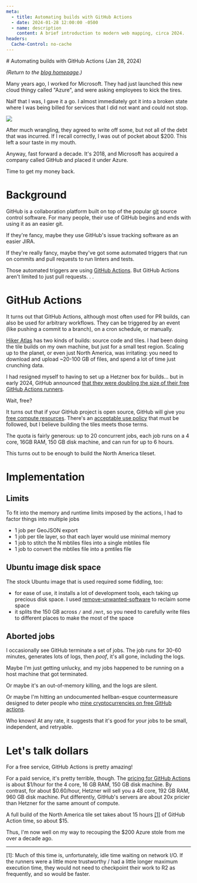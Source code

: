 ```yaml
---
meta:
  - title: Automating builds with GitHub Actions
  - date: 2024-01-28 12:00:00 -0500
  - name: description
    content: A brief introduction to modern web mapping, circa 2024.
headers:
  Cache-Control: no-cache
---
```


<div className="frame">
# Automating builds with GitHub Actions (Jan 28, 2024)

_(Return to the [blog homepage](/blog/).)_

Many years ago, I worked for Microsoft. They had just launched this new cloud thingy called "Azure", and were asking employees to kick the tires.

Naïf that I was, I gave it a go. I almost immediately got it into a broken state where I was being billed for services that I did not want and could not stop.

<div className="flex justify-center items-center">
  <img src="/wtf-azure.png"/>
</div>

After much wrangling, they agreed to write off some, but not all of the debt that was incurred. If I recall correctly, I was out of pocket about $200. This left a sour taste in my mouth.

Anyway, fast forward a decade. It's 2018, and Microsoft has acquired a company called GitHub and placed it under Azure.

Time to get my money back.

# Background

GitHub is a collaboration platform built on top of the popular [git](https://en.wikipedia.org/wiki/Git) source control software. For many people, their use of GitHub begins and ends with using it as an easier git.

If they're fancy, maybe they use GitHub's issue tracking software as an easier JIRA.

If they're really fancy, maybe they've got some automated triggers that run on commits and pull requests to run linters and tests.

Those automated triggers are using [GitHub Actions](https://github.com/features/actions). But GitHub Actions aren't limited to just pull requests. . .

# GitHub Actions

It turns out that GitHub Actions, although most often used for PR builds, can also be used for arbitrary workflows. They can be triggered by an event (like pushing a commit to a branch), on a cron schedule, or manually.

[Hiker Atlas](https://www.hikeratlas.com/) has two kinds of builds: source code and tiles. I had been doing the tile builds on my own machine, but just for a small test region. Scaling up to the planet, or even just North America, was irritating: you need to download and upload ~20-100 GB of files, and spend a lot of time just crunching data.

I had resigned myself to having to set up a Hetzner box for builds... but in early 2024, GitHub announced [that they were doubling the size of their free GitHub Actions runners](https://github.blog/2024-01-17-github-hosted-runners-double-the-power-for-open-source/).

Wait, free?

It turns out that if your GitHub project is open source, GitHub will give you [free compute resources](https://docs.github.com/en/actions/learn-github-actions/usage-limits-billing-and-administration). There's an [acceptable use policy](https://docs.github.com/en/site-policy/github-terms/github-terms-for-additional-products-and-features#actions) that must be followed, but I believe building the tiles meets those terms.

The quota is fairly generous: up to 20 concurrent jobs, each job runs on a 4 core, 16GB RAM, 150 GB disk machine, and can run for up to 6 hours.

This turns out to be enough to build the North America tileset.

# Implementation

## Limits

To fit into the memory and runtime limits imposed by the actions, I had to factor things into multiple jobs

- 1 job per GeoJSON export
- 1 job per tile layer, so that each layer would use minimal memory
- 1 job to stitch the N mbtiles files into a single mbtiles file
- 1 job to convert the mbtiles file into a pmtiles file

## Ubuntu image disk space

The stock Ubuntu image that is used required some fiddling, too:

- for ease of use, it installs a lot of development tools, each taking up precious disk space. I used [remove-unwanted-software](https://github.com/AdityaGarg8/remove-unwanted-software) to reclaim some space
- it splits the 150 GB across `/` and `/mnt`, so you need to carefully write files to different places to make the most of the space

## Aborted jobs

I occasionally see GitHub terminate a set of jobs. The job runs for 30-60 minutes, generates lots of logs, then _poof_, it's all gone, including the logs.

Maybe I'm just getting unlucky, and my jobs happened to be running on a host machine that got terminated.

Or maybe it's an out-of-memory killing, and the logs are silent.

Or maybe I'm hitting an undocumented hellban-esque countermeasure designed to deter people who [mine cryptocurrencies on free GitHub actions](https://github.blog/2021-04-22-github-actions-update-helping-maintainers-combat-bad-actors/).

Who knows! At any rate, it suggests that it's good for your jobs to be small, independent, and retryable.

# Let's talk dollars

For a free service, GitHub Actions is pretty amazing!

For a paid service, it's pretty terrible, though. The [pricing for GitHub Actions](https://docs.github.com/en/billing/managing-billing-for-github-actions/about-billing-for-github-actions) is about $1/hour for the 4 core, 16 GB RAM, 150 GB disk machine. By contrast, for about $0.60/hour, Hetzner will sell you a 48 core, 192 GB RAM, 960 GB disk machine. Put differently, GitHub's servers are about 20x pricier than Hetzner for the same amount of compute.

A full build of the North America tile set takes about 15 hours [[1]](#fn1) of GitHub Action time, so about $15.

Thus, I'm now well on my way to recouping the $200 Azure stole from me over a decade ago.

<hr/>

<div id="fn1" className="text-sm">[1]: Much of this time is, unfortunately, idle time waiting on network I/O. If the runners were a little more trustworthy / had a little longer maximum execution time, they would not need to checkpoint their work to R2 as frequently, and so would be faster.</div>
</div>
